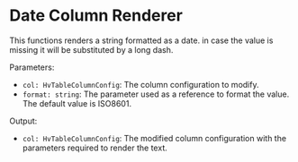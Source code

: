 

<Meta
  of={TableRenderersStories}
  title="Visualizations/Table/Table Renderers/Date Column Renderer"
/>

# Date Column Renderer

This functions renders a string formatted as a date. in case the value is missing it will be substituted by a long dash.

Parameters:

- `col: HvTableColumnConfig`: The column configuration to modify.
- `format: string`: The parameter used as a reference to format the value. The default value is ISO8601.

Output:

- `col: HvTableColumnConfig`: The modified column configuration with the parameters required to render the text.

<Canvas of={TableRenderersStories.DateColumnRendererStory} />

